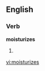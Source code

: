 
==English==

===Verb===
'''moisturizes'''

# {{third-person singular of|[[moisturize]]}}

[[vi:moisturizes]]